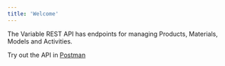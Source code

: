 ```yaml
---
title: 'Welcome'
---
```


The Variable REST API has endpoints for managing Products, Materials, Models and Activities.

<Note>Try out the API in
    [Postman](https://www.postman.com/jimmybyrum/workspace/variable-api/collection/8239021-99a3c7bf-e833-4804-ad0a-302a8a28dc43?action=share&creator=8239021)</Note>
